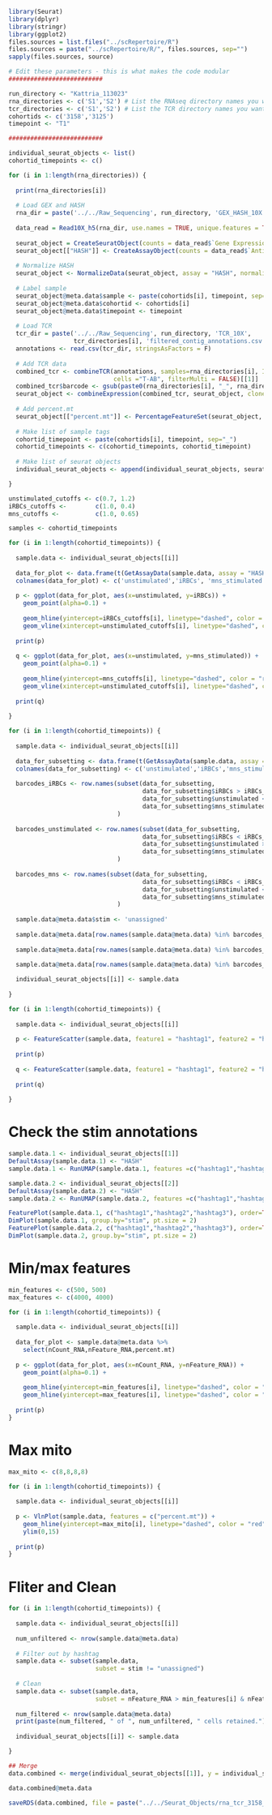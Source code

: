 ```r
library(Seurat)
library(dplyr)
library(stringr)
library(ggplot2)
files.sources = list.files("../scRepertoire/R")
files.sources = paste("../scRepertoire/R/", files.sources, sep="")
sapply(files.sources, source)
```

```r
# Edit these parameters - this is what makes the code modular
##########################

run_directory <- "Kattria_113023"
rna_directories <- c('S1','S2') # List the RNAseq directory names you want to analyze
tcr_directories <- c('S1','S2') # List the TCR directory names you want to analyze in order that corresponds to 'cite_directories'
cohortids <- c('3158','3125')
timepoint <- "T1"

##########################
```

```r
individual_seurat_objects <- list()
cohortid_timepoints <- c()

for (i in 1:length(rna_directories)) {
  
  print(rna_directories[i])
  
  # Load GEX and HASH
  rna_dir = paste('../../Raw_Sequencing', run_directory, 'GEX_HASH_10X', rna_directories[i], "filtered_feature_bc_matrix.h5", sep='/')
  
  data_read = Read10X_h5(rna_dir, use.names = TRUE, unique.features = TRUE) # Read data into Seurat
  
  seurat_object = CreateSeuratObject(counts = data_read$`Gene Expression`)
  seurat_object[["HASH"]] <- CreateAssayObject(counts = data_read$`Antibody Capture`)
  
  # Normalize HASH
  seurat_object <- NormalizeData(seurat_object, assay = "HASH", normalization.method = "CLR")
  
  # Label sample
  seurat_object@meta.data$sample <- paste(cohortids[i], timepoint, sep="_")
  seurat_object@meta.data$cohortid <- cohortids[i]
  seurat_object@meta.data$timepoint <- timepoint
  
  # Load TCR
  tcr_dir = paste('../../Raw_Sequencing', run_directory, 'TCR_10X', 
                  tcr_directories[i], 'filtered_contig_annotations.csv', sep='/')
  annotations <- read.csv(tcr_dir, stringsAsFactors = F)
  
  # Add TCR data
  combined_tcr <- combineTCR(annotations, samples=rna_directories[i], ID=rna_directories[i], 
                             cells ="T-AB", filterMulti = FALSE)[[1]]
  combined_tcr$barcode <- gsub(paste0(rna_directories[i], "_", rna_directories[i], "_"), "", combined_tcr$barcode)
  seurat_object <- combineExpression(combined_tcr, seurat_object, cloneCall="aa")
  
  # Add percent.mt
  seurat_object[["percent.mt"]] <- PercentageFeatureSet(seurat_object, pattern = "^MT-")
  
  # Make list of sample tags
  cohortid_timepoint <- paste(cohortids[i], timepoint, sep="_")
  cohortid_timepoints <- c(cohortid_timepoints, cohortid_timepoint)
  
  # Make list of seurat objects
  individual_seurat_objects <- append(individual_seurat_objects, seurat_object)

}

```



```r
unstimulated_cutoffs <- c(0.7, 1.2)
iRBCs_cutoffs <-        c(1.0, 0.4)
mns_cutoffs <-          c(1.0, 0.65)

samples <- cohortid_timepoints

for (i in 1:length(cohortid_timepoints)) {
  
  sample.data <- individual_seurat_objects[[i]]
  
  data_for_plot <- data.frame(t(GetAssayData(sample.data, assay = "HASH")))
  colnames(data_for_plot) <- c('unstimulated','iRBCs', 'mns_stimulated')
  
  p <- ggplot(data_for_plot, aes(x=unstimulated, y=iRBCs)) + 
    geom_point(alpha=0.1) +
    
    geom_hline(yintercept=iRBCs_cutoffs[i], linetype="dashed", color = "red") + 
    geom_vline(xintercept=unstimulated_cutoffs[i], linetype="dashed", color = "red")
  
  print(p)
  
  q <- ggplot(data_for_plot, aes(x=unstimulated, y=mns_stimulated)) + 
    geom_point(alpha=0.1) +
    
    geom_hline(yintercept=mns_cutoffs[i], linetype="dashed", color = "red") + 
    geom_vline(xintercept=unstimulated_cutoffs[i], linetype="dashed", color = "red")
  
  print(q)
  
}

```


```r
for (i in 1:length(cohortid_timepoints)) {
  
  sample.data <- individual_seurat_objects[[i]]
  
  data_for_subsetting <- data.frame(t(GetAssayData(sample.data, assay = "HASH")))
  colnames(data_for_subsetting) <- c('unstimulated','iRBCs','mns_stimulated')
  
  barcodes_iRBCs <- row.names(subset(data_for_subsetting, 
                                     data_for_subsetting$iRBCs > iRBCs_cutoffs[i] & 
                                     data_for_subsetting$unstimulated < unstimulated_cutoffs[i] &
                                     data_for_subsetting$mns_stimulated < mns_cutoffs[i])
                              )
  
  barcodes_unstimulated <- row.names(subset(data_for_subsetting, 
                                     data_for_subsetting$iRBCs < iRBCs_cutoffs[i] & 
                                     data_for_subsetting$unstimulated > unstimulated_cutoffs[i] &
                                     data_for_subsetting$mns_stimulated < mns_cutoffs[i])
                              )
  
  barcodes_mns <- row.names(subset(data_for_subsetting, 
                                     data_for_subsetting$iRBCs < iRBCs_cutoffs[i] & 
                                     data_for_subsetting$unstimulated < unstimulated_cutoffs[i] &
                                     data_for_subsetting$mns_stimulated > mns_cutoffs[i])
                              )
  
  sample.data@meta.data$stim <- 'unassigned'
  
  sample.data@meta.data[row.names(sample.data@meta.data) %in% barcodes_iRBCs,]$stim <- "iRBCs"
  
  sample.data@meta.data[row.names(sample.data@meta.data) %in% barcodes_unstimulated,]$stim <- "unstimulated"
  
  sample.data@meta.data[row.names(sample.data@meta.data) %in% barcodes_mns,]$stim <- "MNS"

  individual_seurat_objects[[i]] <- sample.data
  
}
```

```r

for (i in 1:length(cohortid_timepoints)) {
  
  sample.data <- individual_seurat_objects[[i]]
  
  p <- FeatureScatter(sample.data, feature1 = "hashtag1", feature2 = "hashtag2", group.by = "stim")
  
  print(p)
  
  q <- FeatureScatter(sample.data, feature1 = "hashtag1", feature2 = "hashtag3", group.by = "stim")
  
  print(q)
  
}
```

# Check the stim annotations
```r
sample.data.1 <- individual_seurat_objects[[1]]
DefaultAssay(sample.data.1) <- "HASH"
sample.data.1 <- RunUMAP(sample.data.1, features =c("hashtag1","hashtag2","hashtag3"))

sample.data.2 <- individual_seurat_objects[[2]]
DefaultAssay(sample.data.2) <- "HASH"
sample.data.2 <- RunUMAP(sample.data.2, features =c("hashtag1","hashtag2","hashtag3"))
```

```r
FeaturePlot(sample.data.1, c("hashtag1","hashtag2","hashtag3"), order=TRUE, pt.size = 5)
DimPlot(sample.data.1, group.by="stim", pt.size = 2)
FeaturePlot(sample.data.2, c("hashtag1","hashtag2","hashtag3"), order=TRUE, pt.size = 5)
DimPlot(sample.data.2, group.by="stim", pt.size = 2)
```

# Min/max features
```r
min_features <- c(500, 500)
max_features <- c(4000, 4000)

for (i in 1:length(cohortid_timepoints)) {
  
  sample.data <- individual_seurat_objects[[i]]
  
  data_for_plot <- sample.data@meta.data %>%
    select(nCount_RNA,nFeature_RNA,percent.mt)
  
  p <- ggplot(data_for_plot, aes(x=nCount_RNA, y=nFeature_RNA)) + 
    geom_point(alpha=0.1) +
    
    geom_hline(yintercept=min_features[i], linetype="dashed", color = "red") + 
    geom_hline(yintercept=max_features[i], linetype="dashed", color = "red")
  
  print(p)
}
```

# Max mito
```r
max_mito <- c(8,8,8,8)

for (i in 1:length(cohortid_timepoints)) {
  
  sample.data <- individual_seurat_objects[[i]]
  
  p <- VlnPlot(sample.data, features = c("percent.mt")) +
    geom_hline(yintercept=max_mito[i], linetype="dashed", color = "red") +
    ylim(0,15)
  
  print(p)
}
```

# Fliter and Clean
```r
for (i in 1:length(cohortid_timepoints)) {
  
  sample.data <- individual_seurat_objects[[i]]
  
  num_unfiltered <- nrow(sample.data@meta.data)
  
  # Filter out by hashtag
  sample.data <- subset(sample.data, 
                        subset = stim != "unassigned")
  
  # Clean
  sample.data <- subset(sample.data, 
                        subset = nFeature_RNA > min_features[i] & nFeature_RNA < max_features[i] &  percent.mt < max_mito[i])
  
  num_filtered <- nrow(sample.data@meta.data)
  print(paste(num_filtered, " of ", num_unfiltered, " cells retained."))
  
  individual_seurat_objects[[i]] <- sample.data

}
```


```r
## Merge
data.combined <- merge(individual_seurat_objects[[1]], y = individual_seurat_objects[-1], add.cell.ids = cohortid_timepoints, project = "3158_3125")

data.combined@meta.data
```


```r
saveRDS(data.combined, file = paste("../../Seurat_Objects/rna_tcr_3158_3125.rds", sep=""))
```
